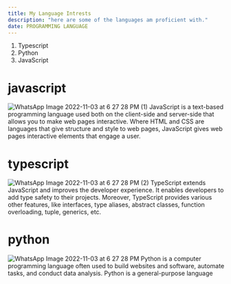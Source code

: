 ```yaml
---
title: My Language Intrests
description: "here are some of the languages am proficient with."
date: PROGRAMMING LANGUAGE 
---
```

1. Typescript 
2. Python
3. JavaScript 

# javascript
![WhatsApp Image 2022-11-03 at 6 27 28 PM (1)](https://user-images.githubusercontent.com/102603571/199700297-eeb74baa-5f83-4290-9914-ca91d241838a.jpeg)
JavaScript is a text-based programming language used both on the client-side and server-side that allows you to make web pages interactive. Where HTML and CSS are languages that give structure and style to web pages, JavaScript gives web pages interactive elements that engage a user.
# typescript
![WhatsApp Image 2022-11-03 at 6 27 28 PM (2)](https://user-images.githubusercontent.com/102603571/199700616-2b364145-e3c1-4919-b6cb-f90a544484ef.jpeg)
TypeScript extends JavaScript and improves the developer experience. It enables developers to add type safety to their projects. Moreover, TypeScript provides various other features, like interfaces, type aliases, abstract classes, function overloading, tuple, generics, etc.
# python
![WhatsApp Image 2022-11-03 at 6 27 28 PM](https://user-images.githubusercontent.com/102603571/199701033-66ec7a27-6968-4287-afe5-56ff2b085cde.jpeg)
Python is a computer programming language often used to build websites and software, automate tasks, and conduct data analysis. Python is a general-purpose language
